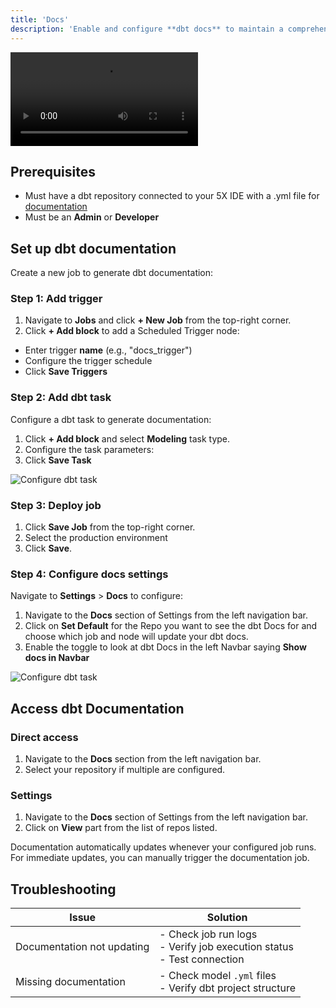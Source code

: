 ```yaml
---
title: 'Docs'
description: 'Enable and configure **dbt docs** to maintain a comprehensive reference of your data models, lineage, tables and transformations on your 5X workspace.'
---
```


<Frame>
<video
  src="https://docs.5x.co/assets/medias/dbtDocs-8e400b952e1f5ce9147708b287335c4e.mp4"
  controls
>
</video>
</Frame>

## Prerequisites
- Must have a dbt repository connected to your 5X IDE with a .yml file for [documentation](https://docs.getdbt.com/reference/resource-properties/description)
- Must be an **Admin** or **Developer**

## Set up dbt documentation 
Create a new job to generate dbt documentation:

### Step 1: Add trigger
1. Navigate to **Jobs** and click **+ New Job** from the top-right corner.
2. Click **+ Add block** to add a Scheduled Trigger node:
  - Enter trigger **name** (e.g., "docs_trigger")
  - Configure the trigger schedule
  - Click **Save Triggers**


### Step 2: Add dbt task 
Configure a dbt task to generate documentation:

1. Click **+ Add block** and select **Modeling** task type.
2. Configure the task parameters:
3. Click **Save Task**

![Configure dbt task](/images/dbt_jobs.png)


### Step 3: Deploy job
1. Click **Save Job** from the top-right corner.
2. Select the production environment
3. Click **Save**.

### Step 4: Configure docs settings
Navigate to **Settings** > **Docs** to configure:

1. Navigate to the **Docs** section of Settings from the left navigation bar.
2. Click on **Set Default** for the Repo you want to see the dbt Docs for and choose which job and node will update your dbt docs.
3. Enable the toggle to look at dbt Docs in the left Navbar saying **Show docs in Navbar**

![Configure dbt task](/images/Default_Doc.png)

## Access dbt Documentation 

### Direct access
1. Navigate to the **Docs** section from the left navigation bar.
2. Select your repository if multiple are configured.

### Settings
1. Navigate to the **Docs** section of Settings from the left navigation bar.
2. Click on **View** part from the list of repos listed.

<Note>  
Documentation automatically updates whenever your configured job runs. For immediate updates, you can manually trigger the documentation job.
</Note>

## Troubleshooting

| Issue | Solution |
|-------|----------|
| Documentation not updating | - Check job run logs <br/>- Verify job execution status<br/>- Test connection |
| Missing documentation | - Check model `.yml` files<br/>- Verify dbt project structure |

